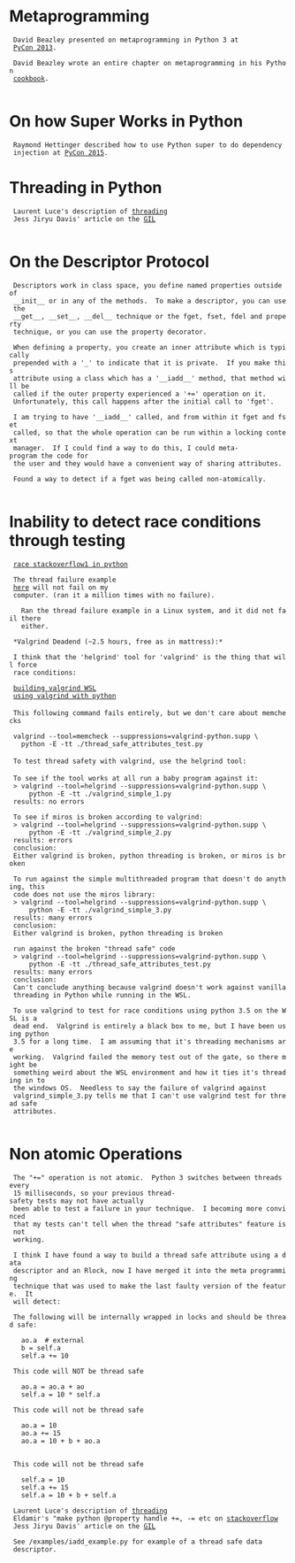 = Metaprogramming =

  David Beazley presented on metaprogramming in Python 3 at
  [[https://www.youtube.com/watch?v=Vjx9okHzaiM|PyCon 2013]].

  David Beazley wrote an entire chapter on metaprogramming in his Python
  [[https://www.dabeaz.com/cookbook.html|cookbook]].
  
= On how Super Works in Python =
  Raymond Hettinger described how to use Python super to do dependency
  injection at [[https://www.youtube.com/watch?v=EiOglTERPEo|PyCon 2015]].

= Threading in Python =
  Laurent Luce's description of [[http://www.laurentluce.com/posts/python-threads-synchronization-locks-rlocks-semaphores-conditions-events-and-queues/|threading]]
  Jess Jiryu Davis' article on the [[https://emptysqua.re/blog/grok-the-gil-fast-thread-safe-python/|GIL]]
  
= On the Descriptor Protocol =
  Descriptors work in class space, you define named properties outside of
  __init__ or in any of the methods.  To make a descriptor, you can use the
  __get__, __set__, __del__ technique or the fget, fset, fdel and property
  technique, or you can use the property decorator.
  
  When defining a property, you create an inner attribute which is typically
  prepended with a '_' to indicate that it is private.  If you make this
  attribute using a class which has a '__iadd__' method, that method will be
  called if the outer property experienced a '+=' operation on it.
  Unfortunately, this call happens after the initial call to 'fget'.
  
  I am trying to have '__iadd__' called, and from within it fget and fset
  called, so that the whole operation can be run within a locking context
  manager.  If I could find a way to do this, I could meta-program the code for
  the user and they would have a convenient way of sharing attributes.
  
  Found a way to detect if a fget was being called non-atomically.
  
= Inability to detect race conditions through testing =
  [[https://stackoverflow.com/questions/19602535/how-can-i-reproduce-the-race-conditions-in-this-python-code-reliably|race stackoverflow1 in python]]
  
  The thread failure example
  [[https://opensource.com/article/17/4/grok-gil|here]] will not fail on my
  computer. (ran it a million times with no failure).
  
    Ran the thread failure example in a Linux system, and it did not fail there
    either.
  
  *Valgrind Deadend (~2.5 hours, free as in mattress):*

  I think that the 'helgrind' tool for 'valgrind' is the thing that will force
  race conditions:
  
  [[https://stackoverflow.com/questions/40355474/valgrind-does-not-work-with-wsl|building valgrind WSL]]
  [[https://stackoverflow.com/questions/3982036/how-can-i-use-valgrind-with-python-c-extensions|using valgrind with python]]
 
  This following command fails entirely, but we don't care about memchecks
  
  valgrind --tool=memcheck --suppressions=valgrind-python.supp \ 
    python -E -tt ./thread_safe_attributes_test.py
 
  To test thread safety with valgrind, use the helgrind tool:
 
  To see if the tool works at all run a baby program against it:
  > valgrind --tool=helgrind --suppressions=valgrind-python.supp \ 
      python -E -tt ./valgrind_simple_1.py
  results: no errors
  
  To see if miros is broken according to valgrind:
  > valgrind --tool=helgrind --suppressions=valgrind-python.supp \ 
      python -E -tt ./valgrind_simple_2.py
  results: errors
  conclusion:
  Either valgrind is broken, python threading is broken, or miros is broken
   
  To run against the simple multithreaded program that doesn't do anything, this
  code does not use the miros library:
  > valgrind --tool=helgrind --suppressions=valgrind-python.supp \ 
      python -E -tt ./valgrind_simple_3.py
  results: many errors
  conclusion:
  Either valgrind is broken, python threading is broken
    
  run against the broken "thread safe" code
  > valgrind --tool=helgrind --suppressions=valgrind-python.supp \ 
      python -E -tt ./thread_safe_attributes_test.py
  results: many errors
  conclusion: 
  Can't conclude anything because valgrind doesn't work against vanilla
  threading in Python while running in the WSL.
  
  To use valgrind to test for race conditions using python 3.5 on the WSL is a
  dead end.  Valgrind is entirely a black box to me, but I have been using python
  3.5 for a long time.  I am assuming that it's threading mechanisms are
  working.  Valgrind failed the memory test out of the gate, so there might be
  something weird about the WSL environment and how it ties it's threading in to
  the windows OS.  Needless to say the failure of valgrind against
  valgrind_simple_3.py tells me that I can't use valgrind test for thread safe
  attributes.
  
= Non atomic Operations =

  The "+=" operation is not atomic.  Python 3 switches between threads every
  15 milliseconds, so your previous thread-safety tests may not have actually
  been able to test a failure in your technique.  I becoming more convinced
  that my tests can't tell when the thread "safe attributes" feature is not
  working.
  
  I think I have found a way to build a thread safe attribute using a data
  descriptor and an Rlock, now I have merged it into the meta programming
  technique that was used to make the last faulty version of the feature.  It
  will detect:
  
  The following will be internally wrapped in locks and should be thread safe:
  
    ao.a  # external 
    b = self.a
    self.a += 10
    
  This code will NOT be thread safe
  
    ao.a = ao.a + ao
    self.a = 10 * self.a
    
  This code will not be thread safe
  
    ao.a = 10
    ao.a += 15
    ao.a = 10 + b + ao.a
    
    
  This code will not be thread safe
  
    self.a = 10
    self.a += 15
    self.a = 10 + b + self.a
  
  Laurent Luce's description of [[http://www.laurentluce.com/posts/python-threads-synchronization-locks-rlocks-semaphores-conditions-events-and-queues/|threading]]
  Eldamir's "make python @property handle +=, -= etc on [[https://stackoverflow.com/questions/23288559/make-python-property-handle-etc|stackoverflow]]
  Jess Jiryu Davis' article on the [[https://emptysqua.re/blog/grok-the-gil-fast-thread-safe-python/|GIL]]
  
  See <base>/examples/iadd_example.py for example of a thread safe data
  descriptor.
